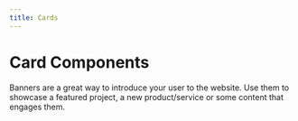 ```yaml
---
title: Cards
---
```


# Card Components

Banners are a great way to introduce your user to the website. Use them to showcase a featured project, a new product/service or some content that engages them.

<List collection={collection} list={examples} name={name} />
